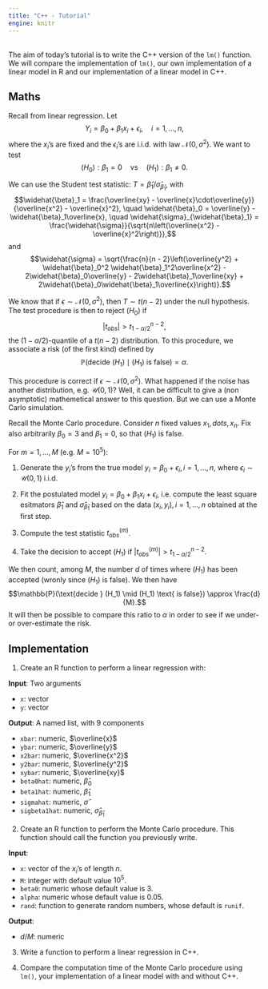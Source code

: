 ```yaml
---
title: "C++ - Tutorial"
engine: knitr
---
```


<br>
The aim of today's tutorial is to write the C++ version of the `lm()` function. We will compare the implementation of `lm()`, our own implementation of a linear model in R and our implementation of a linear model in C++.

## Maths

Recall from linear regression. Let 
$$Y_i = \beta_0 + \beta_1x_i + \epsilon_i, \quad i = 1, \dots, n,$$
where the $x_i$'s are fixed and the $\epsilon_i$'s are i.i.d. with law $\mathcal{N}(0, \sigma^2)$. We want to test
$$(H_0): \beta_1 = 0 \quad\text{vs}\quad (H_1): \beta_1 \neq 0.$$

We can use the Student test statistic: $T = \widehat{\beta}_1 / \widehat{\sigma}_{\widehat{\beta}_1}$, with
$$\widehat{\beta}_1 = \frac{\overline{xy} - \overline{x}\cdot\overline{y}}{\overline{x^2} - \overline{x}^2}, \quad \widehat{\beta}_0 = \overline{y} - \widehat{\beta}_1\overline{x}, \quad \widehat{\sigma}_{\widehat{\beta}_1} = \frac{\widehat{\sigma}}{\sqrt{n\left(\overline{x^2} - \overline{x}^2\right)}},$$
and
$$\widehat{\sigma} = \sqrt{\frac{n}{n - 2}\left(\overline{y^2} + \widehat{\beta}_0^2 \widehat{\beta}_1^2\overline{x^2} - 2\widehat{\beta}_0\overline{y} - 2\widehat{\beta}_1\overline{xy} + 2\widehat{\beta}_0\widehat{\beta}_1\overline{x}\right)}.$$

We know that if $\epsilon \sim \mathcal{N}(0, \sigma^2)$, then $T \sim t(n - 2)$ under the null hypothesis. The test procedure is then to reject $(H_0)$ if 
$$\lvert t_{obs} \rvert > t_{1 - \alpha/2}^{n - 2},$$
the $(1 - \alpha/2)$-quantile of a $t(n - 2)$ distribution. To this procedure, we associate a risk (of the first kind) defined by 
$$\mathbb{P}(\text{decide } (H_1) \mid (H_1) \text{ is false}) = \alpha.$$

This procedure is correct if $\epsilon \sim \mathcal{N}(0, \sigma^2)$. What happened if the noise has another distribution, e.g. $\mathcal{U}(0, 1)$? Well, it can be difficult to give a (non asymptotic) mathemetical answer to this question. But we can use a Monte Carlo simulation.

Recall the Monte Carlo procedure. Consider $n$ fixed values $x_1, dots, x_n$. Fix also arbitrarily $\beta_0 = 3$ and $\beta_1 = 0$, so that $(H_1)$ is false.

For $m = 1, \dots, M$ (e.g. $M = 10^5$):

1. Generate the $y_i$'s from the true model $y_i = \beta_0 + \epsilon_i, i = 1, \dots, n$, where $\epsilon_i \sim \mathcal{U}(0, 1)$ i.i.d.

2. Fit the postulated model $y_i = \beta_0 + \beta_1x_i + \epsilon_i$, i.e. compute the least square esitmators $\widehat{\beta}_1$ and $\widehat{\sigma}_{\widehat{\beta}_1}$ based on the data $(x_i, y_i), i = 1, \dots, n$ obtained at the first step.

3. Compute the test statistic $t_{obs}^{(m)}$.

4. Take the decision to accept $(H_1)$ if $\lvert t_{obs}^{(m)} \rvert > t_{1 - \alpha/2}^{n - 2}$.

We then count, among $M$, the number $d$ of times where $(H_1)$ has been accepted (wronly since $(H_1)$ is false). We then have
$$\mathbb{P}(\text{decide } (H_1) \mid (H_1) \text{ is false}) \approx \frac{d}{M}.$$
It will then be possible to compare this ratio to $\alpha$ in order to see if we under- or over-estimate the risk.

## Implementation

1. Create an R function to perform a linear regression with:

**Input**: Two arguments

- `x`: vector
- `y`: vector

**Output**: A named list, with 9 components

- `xbar`: numeric, $\overline{x}$
- `ybar`: numeric, $\overline{y}$
- `x2bar`: numeric, $\overline{x^2}$
- `y2bar`: numeric, $\overline{y^2}$
- `xybar`: numeric, $\overline{xy}$
- `beta0hat`: numeric, $\widehat{\beta}_0$
- `beta1hat`: numeric, $\widehat{\beta}_1$
- `sigmahat`: numeric, $\widehat{\sigma}$
- `sigbeta1hat`: numeric, $\widehat{\sigma}_{\widehat{\beta}_1}$

2. Create an R function to perform the Monte Carlo procedure. This function should call the function you previously write.

**Input**:

- `x`: vector of the $x_i$'s of length $n$.
- `M`: integer with default value $10^5$.
- `beta0`: numeric whose default value is $3$.
- `alpha`: numeric whose default value is $0.05$.
- `rand`: function to generate random numbers, whose default is `runif`.

**Output**:

- $d / M$: numeric

3. Write a function to perform a linear regression in C++.

4. Compare the computation time of the Monte Carlo procedure using `lm()`, your implementation of a linear model with and without C++.
